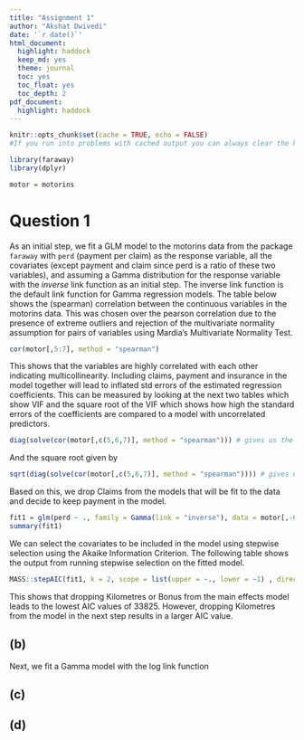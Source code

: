 ```yaml
---
title: "Assignment 1"
author: "Akshat Dwivedi"
date: '`r date()`'
html_document:
  highlight: haddock
  keep_md: yes
  theme: journal
  toc: yes
  toc_float: yes
  toc_depth: 2
pdf_document:
  highlight: haddock
---
```


```r
knitr::opts_chunk$set(cache = TRUE, echo = FALSE)
#If you run into problems with cached output you can always clear the knitr cache by removing the folder named with a _cache suffix within your document’s directory.
```

```r
library(faraway)
library(dplyr)

motor = motorins
```

# Question 1

As an initial step, we fit a GLM model to the motorins data from the package `faraway` with `perd` (payment per claim) as the response variable, all the covariates (except payment and claim since perd is a ratio of these two variables), and assuming a Gamma distribution for the response variable with the *inverse* link function as an initial step. The inverse link function is the default link function for Gamma regression models. The table below shows the (spearman) correlation between the continuous variables in the motorins data. This was chosen over the pearson correlation due to the presence of extreme outliers and rejection of the multivariate normality assumption for pairs of variables using Mardia's Multivariate Normality Test.

```r
cor(motor[,5:7], method = "spearman")
```

This shows that the variables are highly correlated with each other indicating multicollinearity. Including claims, payment and insurance in the model together will lead to inflated std errors of the estimated regression coefficients. This can be measured by looking at the next two tables which show VIF and the square root of the VIF which shows how high the standard errors of the coefficients are compared to a model with uncorrelated predictors. 

```r
diag(solve(cor(motor[,c(5,6,7)], method = "spearman"))) # gives us the VIF
```

And the square root given by

```r
sqrt(diag(solve(cor(motor[,c(5,6,7)], method = "spearman")))) # gives us the VIF
```

Based on this, we drop Claims from the models that will be fit to the data and decide to keep payment in the model.

```r
fit1 = glm(perd ~ ., family = Gamma(link = "inverse"), data = motor[,-6])
summary(fit1)
```

We can select the covariates to be included in the model using stepwise selection using the Akaike Information Criterion. The following table shows the output from running stepwise selection on the fitted model.

```r
MASS::stepAIC(fit1, k = 2, scope = list(upper = ~., lower = ~1) , direction = "both")
```

This shows that dropping Kilometres or Bonus from the main effects model leads to the lowest AIC values of 33825. However, dropping Kilometres from the model in the next step results in a larger AIC value. 

## (b)
Next, we fit a Gamma model with the log link function

## (c)

## (d)


